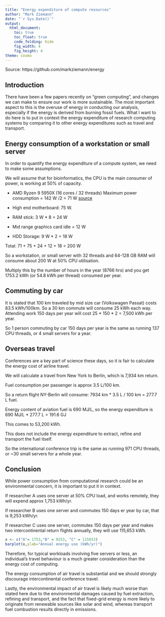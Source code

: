 ```yaml
---
title: "Energy expenditure of compute resources"
author: "Mark Ziemann"
date: "`r Sys.Date()`"
output:
  html_document:
    toc: true
    toc_float: true
    code_folding: hide
    fig_width: 4
    fig_height: 4
theme: cosmo
---
```


Source: https://github.com/markziemann/energy

## Introduction

There have been a few papers recently on "green computing", and changes we can make to ensure our work
is more sustainable.
The most important aspect to this is the overuse of energy in conducting our analysis, especially if
the energy is derived from burning fossil fuels.
What I want to do here is to put in context the energy expenditure of research computing systems by
comparing it to other energy expenditures such as travel and transport.

## Energy consumption of a workstation or small server

In order to quantify the energy expenditure of a compute system, we need to make some assumptions.

We will assume that for bioinformatics, the CPU is the main consumer of power, is working at 50% of
capacity.

* AMD Ryzen 9 5950X (16 cores / 32 threads) Maximum power consumption = 142 W /2 = 71 W [source](https://www.eatyourbytes.com/cpu-maximum-power/)

* High end motherboard: 75 W.

* RAM stick: 3 W * 8 = 24 W

* Mid range graphics card idle = 12 W

* HDD Storage: 9 W * 2 = 18 W

Total: 71 + 75 + 24 + 12 + 18 = 200 W

So a workstation, or small server with 32 threads and 64-128 GB RAM will consume about 200 W at 50%
CPU utilisation.

Multiply this by the number of hours in the year (8766 hrs) and you get 1753.2 kWh (or 54.8 kWh per
thread) consumed per year.

## Commuting by car

It is stated that 100 km traveled by mid size car (Volkswagen Passat) costs 83.5 kWh/100km.
So a 30 km commute will consume 25 kWh each way.
Attending work 150 days per year will cost 25 * 150 * 2 = 7,500 kWh per year.

So 1 person commuting by car 150 days per year is the same as running 137 CPU threads,
or 4 small servers for a year.

## Overseas travel

Conferences are a key part of science these days, so it is fair to calculate the energy cost of
airline travel.

We will calculate a travel from New York to Berlin, which is 7,934 km return.

Fuel consumption per passenger is approx 3.5 L/100 km.

So a return flight NY-Berlin will consume: 7934 km * 3.5 L / 100 km = 277.7 L fuel.

Energy content of aviation fuel is 690 MJ/L, so the energy expenditure is 690 MJ/L * 277.7 L = 191.6 GJ

This comes to 53,200 kWh.

This does not include the energy expenditure to extract, refine and transport the fuel itself.

So the international conference trip is the same as running 971 CPU threads, or ~30 small servers for
a whole year.

## Conclusion

While power consumption from computational research could be an environmental concern, it is important
to put it in context.

If researcher A uses one server at 50% CPU load, and works remotely, they will expend approx 1,753 kWh/yr.

If researcher B uses one server and commutes 150 days er year by car, that is 9,253 kWh/yr.

If researcher C uses one server, commutes 150 days per year and makes two intercontinental return
flights annually, they will use 115,653 kWh.

```r

x <- c("A"= 1753,"B" = 9253, "C" = 115653)
barplot(x,ylab="Annual energy use (kWh/yr)")

```
Therefore, for typical workloads involving five servers or less, an individual's travel behaviour is
a much greater consideration than the energy cost of computing.

The energy consumption of air travel is substantial and we should strongly discourage intercontinental
conference travel.

Lastly, the environmental impact of air travel is likely much worse than stated here due to the
environmental damages caused by fuel extraction, refining and transport, and the fact that fixed-grid
energy is more likely to originate from renewable sources like solar and wind, whereas transport fuel
combustion results directly in emissions.

